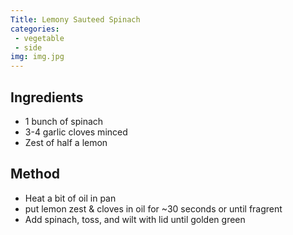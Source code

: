 ```yaml
---
Title: Lemony Sauteed Spinach
categories:
 - vegetable
 - side
img: img.jpg
---
```


## Ingredients
* 1 bunch of spinach
* 3-4 garlic cloves minced
* Zest of half a lemon

## Method
* Heat a bit of oil in pan
* put lemon zest & cloves in oil for ~30 seconds or until fragrent
* Add spinach, toss, and wilt with lid until golden green
